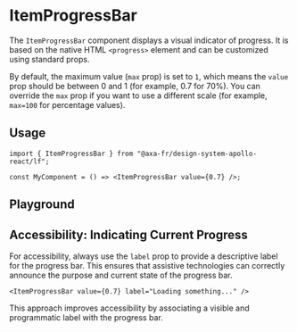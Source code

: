 
<Meta of={ItemProgressBarStories} />

# ItemProgressBar

The `ItemProgressBar` component displays a visual indicator of progress. It is based on the native HTML `<progress>` element and can be customized using standard props.

By default, the maximum value (`max` prop) is set to `1`, which means the `value` prop should be between 0 and 1 (for example, 0.7 for 70%).
You can override the `max` prop if you want to use a different scale (for example, `max=100` for percentage values).

## Usage

```tsx title="Example usage"
import { ItemProgressBar } from "@axa-fr/design-system-apollo-react/lf";

const MyComponent = () => <ItemProgressBar value={0.7} />;
```

## Playground

<Canvas of={ItemProgressBarStories.Playground} sourceState="shown" />

<Controls of={ItemProgressBarStories.Playground} />

## Accessibility: Indicating Current Progress

For accessibility, always use the `label` prop to provide a descriptive label for the progress bar. This ensures that assistive technologies can correctly announce the purpose and current state of the progress bar.

```tsx title="Accessible ItemProgressBar"
<ItemProgressBar value={0.7} label="Loading something..." />
```

This approach improves accessibility by associating a visible and programmatic label with the progress bar.
